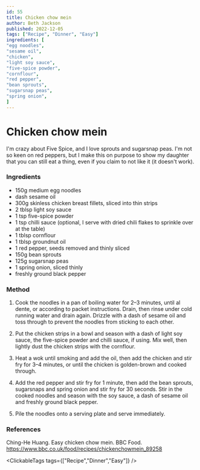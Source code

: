 ```yaml
---
id: 55
title: Chicken chow mein
author: Beth Jackson
published: 2022-12-05
tags: ["Recipe", "Dinner", "Easy"]
ingredients: [
"egg noodles",
"sesame oil",
"chicken",
"light soy sauce",
"five-spice powder",
"cornflour",
"red pepper",
"bean sprouts",
"sugarsnap peas",
"spring onion",
]
---
```


# Chicken chow mein

<BlogTextWrapper>

I'm crazy about Five Spice, and I love sprouts and sugarsnap peas. I'm not so keen on red peppers, but I make this on purpose to show my daughter that you can still eat a thing, even if you claim to not like it (it doesn't work).

</BlogTextWrapper>

<BlogTextWrapper>

### Ingredients

- 150g medium egg noodles
- dash sesame oil
- 300g skinless chicken breast fillets, sliced into thin strips
- 2 tblsp light soy sauce
- 1 tsp five-spice powder
- 1 tsp chilli sauce (optional, I serve with dried chili flakes to sprinkle over at the table)
- 1 tblsp cornflour
- 1 tblsp groundnut oil
- 1 red pepper, seeds removed and thinly sliced
- 150g bean sprouts
- 125g sugarsnap peas
- 1 spring onion, sliced thinly
- freshly ground black pepper

</BlogTextWrapper>

<BlogTextWrapper>

### Method

1. Cook the noodles in a pan of boiling water for 2–3 minutes, until al dente, or according to packet instructions. Drain, then rinse under cold running water and drain again. Drizzle with a dash of sesame oil and toss through to prevent the noodles from sticking to each other.

2. Put the chicken strips in a bowl and season with a dash of light soy sauce, the five-spice powder and chilli sauce, if using. Mix well, then lightly dust the chicken strips with the cornflour.

3. Heat a wok until smoking and add the oil, then add the chicken and stir fry for 3–4 minutes, or until the chicken is golden-brown and cooked through.

4. Add the red pepper and stir fry for 1 minute, then add the bean sprouts, sugarsnaps and spring onion and stir fry for 30 seconds. Stir in the cooked noodles and season with the soy sauce, a dash of sesame oil and freshly ground black pepper.

5. Pile the noodles onto a serving plate and serve immediately.

</BlogTextWrapper>

<BlogTextWrapper>

### References

Ching-He Huang. Easy chicken chow mein. BBC Food. https://www.bbc.co.uk/food/recipes/chickenchowmein_89258

</BlogTextWrapper>

<ClickableTags tags={["Recipe","Dinner","Easy"]} />

